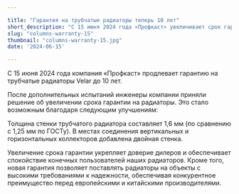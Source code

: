 ```yaml
---

title: "Гарантия на трубчатые радиаторы теперь 10 лет"
short_description: "С 15 июня 2024 года «Профкаст» увеличивает срок гарантии на трубчатые радиаторы VELAR до 10 лет благодаря улучшенным техническим характеристикам."
slug: "columns-warranty-15"
thumbnail: "columns-warranty-15.jpg"
date: '2024-06-15'

---
```


С 15 июня 2024 года компания «Профкаст» продлевает гарантию на трубчатые радиаторы Velar до 10 лет.

После дополнительных испытаний инженеры компании приняли решение об увеличении срока гарантии на радиаторы. Это стало возможным благодаря следующим улучшениям:

Толщина стенки трубчатого радиатора составляет 1,6 мм (по сравнению с 1,25 мм по ГОСТу).
В местах соединения вертикальных и горизонтальных коллекторов добавлена двойная стенка.

Увеличение срока гарантии укрепляет доверие дилеров и обеспечивает спокойствие конечных пользователей наших радиаторов. Кроме того, новая гарантия позволяет поставлять радиаторы на объекты с высокими требованиями к надежности, обеспечивая конкурентное преимущество перед европейскими и китайскими производителями.
